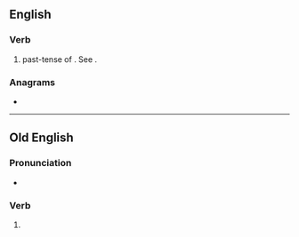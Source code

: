==English==

===Verb===
{{head|en|verb}}

# {{lb|en|obsolete}} past-tense of {{m|en|will}}. See {{m|en|would}}.

===Anagrams===
* {{anagrams|en|a=delow|dowel|dowle|lowed|owled}}

----

==Old English==

===Pronunciation===
* {{IPA|ang|/ˈwolde/}}

===Verb===
{{head|ang|verb form}}

# {{inflection of|ang|willan||1//3|s|pret|;|sub|s|pret}}